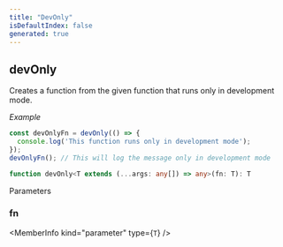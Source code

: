 ```yaml
---
title: "DevOnly"
isDefaultIndex: false
generated: true
---
```



<!-- This file was generated from the CommandKit source. Do not modify. Instead, re-run the "docgen" script -->


## devOnly

<GenerationInfo sourceFile="packages/commandkit/src/utils/utilities.ts" sourceLine="159" packageName="commandkit" />

Creates a function from the given function that runs only in development mode.



*Example*

```ts
const devOnlyFn = devOnly(() => {
  console.log('This function runs only in development mode');
});
devOnlyFn(); // This will log the message only in development mode
```

```ts title="Signature"
function devOnly<T extends (...args: any[]) => any>(fn: T): T
```
Parameters

### fn

<MemberInfo kind="parameter" type={`T`} />

